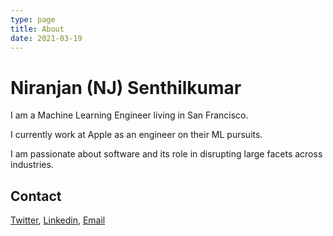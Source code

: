 ```yaml
---
type: page
title: About
date: 2021-03-19
---
```


# Niranjan (NJ) Senthilkumar

I am a Machine Learning Engineer living in San Francisco.

I currently work at Apple as an engineer on their ML pursuits.

I am passionate about software and its role in disrupting large facets across industries.

## Contact
[Twitter](https://twitter.com/njkumarr), [Linkedin](https://www.linkedin.com/in/niranjansenthilkumar), [Email](njkumar128@gmail.com)